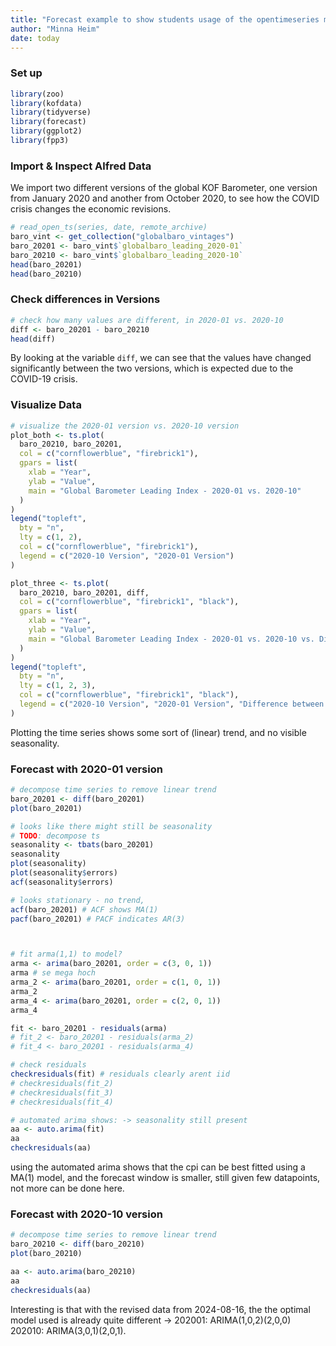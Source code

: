 ```yaml
---
title: "Forecast example to show students usage of the opentimeseries main function"
author: "Minna Heim"
date: today
---
```

### Set up
<!-- TODO: load package? -->

```r
library(zoo)
library(kofdata)
library(tidyverse)
library(forecast)
library(ggplot2)
library(fpp3)
```

### Import & Inspect Alfred Data
We import two different versions of the global KOF Barometer, one version from January 2020 and another from October 2020, to see how the COVID crisis changes the economic revisions.

```r
# read_open_ts(series, date, remote_archive)
baro_vint <- get_collection("globalbaro_vintages")
baro_20201 <- baro_vint$`globalbaro_leading_2020-01`
baro_20210 <- baro_vint$`globalbaro_leading_2020-10`
head(baro_20201)
head(baro_20210)
```

### Check differences in Versions
```r
# check how many values are different, in 2020-01 vs. 2020-10
diff <- baro_20201 - baro_20210
head(diff)
```

By looking at the variable `diff`, we can see that the values have changed significantly between the two versions, which is expected due to the COVID-19 crisis.

### Visualize Data
```r
# visualize the 2020-01 version vs. 2020-10 version
plot_both <- ts.plot(
  baro_20210, baro_20201,
  col = c("cornflowerblue", "firebrick1"),
  gpars = list(
    xlab = "Year",
    ylab = "Value",
    main = "Global Barometer Leading Index - 2020-01 vs. 2020-10"
  )
)
legend("topleft",
  bty = "n",
  lty = c(1, 2),
  col = c("cornflowerblue", "firebrick1"),
  legend = c("2020-10 Version", "2020-01 Version")
)

plot_three <- ts.plot(
  baro_20210, baro_20201, diff,
  col = c("cornflowerblue", "firebrick1", "black"),
  gpars = list(
    xlab = "Year",
    ylab = "Value",
    main = "Global Barometer Leading Index - 2020-01 vs. 2020-10 vs. Difference"
  )
)
legend("topleft",
  bty = "n",
  lty = c(1, 2, 3),
  col = c("cornflowerblue", "firebrick1", "black"),
  legend = c("2020-10 Version", "2020-01 Version", "Difference between both Versions")
)
```

Plotting the time series shows some sort of (linear) trend, and no visible seasonality.

### Forecast with 2020-01 version
```r
# decompose time series to remove linear trend
baro_20201 <- diff(baro_20201)
plot(baro_20201)

# looks like there might still be seasonality
# TODO: decompose ts
seasonality <- tbats(baro_20201)
seasonality
plot(seasonality)
plot(seasonality$errors)
acf(seasonality$errors)

# looks stationary - no trend,
acf(baro_20201) # ACF shows MA(1)
pacf(baro_20201) # PACF indicates AR(3)



# fit arma(1,1) to model?
arma <- arima(baro_20201, order = c(3, 0, 1))
arma # se mega hoch
arma_2 <- arima(baro_20201, order = c(1, 0, 1))
arma_2
arma_4 <- arima(baro_20201, order = c(2, 0, 1))
arma_4

fit <- baro_20201 - residuals(arma)
# fit_2 <- baro_20201 - residuals(arma_2)
# fit_4 <- baro_20201 - residuals(arma_4)

# check residuals
checkresiduals(fit) # residuals clearly arent iid
# checkresiduals(fit_2)
# checkresiduals(fit_3)
# checkresiduals(fit_4)

# automated arima shows: -> seasonality still present
aa <- auto.arima(fit)
aa
checkresiduals(aa)

```

using the automated arima shows that the cpi can be best fitted using a MA(1) model, and the forecast window is smaller, still given few datapoints, not more can be done here.
 
### Forecast with 2020-10 version
```r
# decompose time series to remove linear trend
baro_20210 <- diff(baro_20210)
plot(baro_20210)

aa <- auto.arima(baro_20210)
aa
checkresiduals(aa)

```

Interesting is that with the revised data from 2024-08-16, the the optimal model used is already quite different -> 202001: ARIMA(1,0,2)(2,0,0) 202010: ARIMA(3,0,1)(2,0,1).